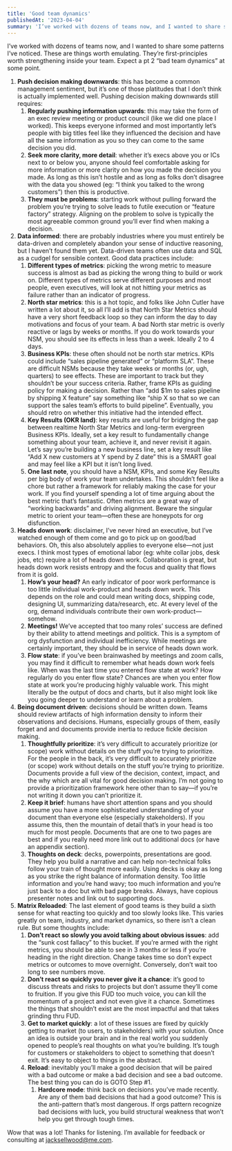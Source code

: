```yaml
---
title: 'Good team dynamics'
publishedAt: '2023-04-04'
summary: 'I’ve worked with dozens of teams now, and I wanted to share some patterns I’ve noticed. These are things worth emulating.'
---
```


I’ve worked with dozens of teams now, and I wanted to share some patterns I’ve noticed. These are things worth emulating. They’re first-principles worth strengthening inside your team. Expect a pt 2 “bad team dynamics” at some point.

1. **Push decision making downwards**: this has become a common management sentiment, but it’s one of those platitudes that I don’t think is actually implemented well. Pushing decision making downwards still requires:
    1. **Regularly pushing information upwards**: this may take the form of an exec review meeting or product council (like we did one place I worked). This keeps everyone informed and most importantly let’s people with big titles feel like they influenced the decision and have all the same information as you so they can come to the same decision you did.
    2. **Seek more clarity, more detail**: whether it’s execs above you or ICs next to or below you, anyone should feel comfortable asking for more information or more clarity on how you made the decision you made. As long as this isn’t hostile and as long as folks don’t disagree with the data you showed (eg: “I think you talked to the wrong customers”) then this is productive. 
    3. **They must be problems**: starting work without pulling forward the problem you’re trying to solve leads to futile execution or “feature factory” strategy. Aligning on the problem to solve is typically the most agreeable common ground you’ll ever find when making a decision.
2. **Data informed**: there are probably industries where you must entirely be data-driven and completely abandon your sense of inductive reasoning, but I haven’t found them yet. Data-driven teams often use data and SQL as a cudgel for sensible context. Good data practices include:
    1. **Different types of metrics**: picking the wrong metric to measure success is almost as bad as picking the wrong thing to build or work on. Different types of metrics serve different purposes and most people, even executives, will look at not hitting your metrics as failure rather than an indicator of progress. 
    2. **North star metrics**: this is a hot topic, and folks like John Cutler have written a lot about it, so all I’ll add is that North Star Metrics should have a very short feedback loop so they can inform the day to day motivations and focus of your team. A bad North star metric is overly reactive or lags by weeks or months. If you do work towards your NSM, you should see its effects in less than a week. Ideally 2 to 4 days.
    3. **Business KPIs**: these often should not be north star metrics. KPIs could include “sales pipeline generated” or “platform SLA”. These are difficult NSMs because they take weeks or months (or, ugh, quarters) to see effects. These are important to track but they shouldn’t be your success criteria. Rather, frame KPIs as guiding policy for making a decision. Rather than “add $1m to sales pipeline by shipping X feature” say something like “ship X so that so we can support the sales team’s efforts to build pipeline”. Eventually, you should retro on whether this initiative had the intended effect.
    4. **Key Results (OKR land)**: key results are useful for bridging the gap between realtime North Star Metrics and long-term evergreen Business KPIs. Ideally, set a key result to fundamentally change something about your team, achieve it, and never revisit it again. Let’s say you’re building a new business line, set a key result like “Add X new customers at Y spend by Z date” this is a SMART goal and may feel like a KPI but it isn’t long lived. 
    5. **One last note**, you should have a NSM, KPIs, and some Key Results per big body of work your team undertakes. This shouldn’t feel like a chore but rather a framework for reliably making the case for your work. If you find yourself spending a lot of time arguing about the best metric that’s fantastic. Often metrics are a great way of “working backwards” and driving alignment. Beware the singular metric to orient your team—often these are honeypots for org disfunction. 
3. **Heads down work**: disclaimer, I’ve never hired an executive, but I’ve watched enough of them come and go to pick up on good/bad behaviors. Oh, this also absolutely applies to everyone else—not just execs. I think most types of emotional labor (eg: white collar jobs, desk jobs, etc) require a lot of heads down work. Collaboration is great, but heads down work resists entropy and the focus and quality that flows from it is gold. 
    1. **How’s your head?** An early indicator of poor work performance is too little individual work-product and heads down work. This depends on the role and could mean writing docs, shipping code, designing UI, summarizing data/research, etc. At every level of the org, demand individuals contribute their own work-product—somehow.
    2. **Meetings!** We’ve accepted that too many roles’ success are defined by their ability to attend meetings and politick. This is a symptom of org dysfunction and individual inefficiency. While meetings are certainly important, they should be in service of heads down work.
    3. **Flow state**: if you’ve been brainwashed by meetings and zoom calls, you may find it difficult to remember what heads down work feels like. When was the last time you entered flow state at work? How regularly do you enter flow state? Chances are when you enter flow state at work you’re producing highly valuable work. This might literally be the output of docs and charts, but it also might look like you going deeper to understand or learn about a problem.
4. **Being document driven**: decisions should be written down. Teams should review artifacts of high information density to inform their observations and decisions. Humans, especially groups of them, easily forget and and documents provide inertia to reduce fickle decision making. 
    1. **Thoughtfully prioritize**: it’s very difficult to accurately prioritize (or scope) work without details on the stuff you’re trying to prioritize. For the people in the back, it’s very difficult to accurately prioritize (or scope) work without details on the stuff you’re trying to prioritize. Documents provide a full view of the decision, context, impact, and the why which are all vital for good decision making. I’m not going to provide a prioritization framework here other than to say—if you’re not writing it down you can’t prioritize it.
    2. **Keep it brief**: humans have short attention spans and you should assume you have a more sophisticated understanding of your document than everyone else (especially stakeholders). If you assume this, then the mountain of detail that’s in your head is too much for most people. Documents that are one to two pages are best and if you really need more link out to additional docs (or have an appendix section).
    3. **Thoughts on deck**: decks, powerpoints, presentations are good. They help you build a narrative and can help non-technical folks follow your train of thought more easily. Using decks is okay as long as you strike the right balance of information density. Too little information and you’re hand wavy; too much information and you’re just back to a doc but with bad page breaks. Always, have copious presenter notes and link out to supporting docs.
5. **Matrix Reloaded**: The last element of good teams is they build a sixth sense for what reacting too quickly and too slowly looks like. This varies greatly on team, industry, and market dynamics, so there isn’t a clean rule. But some thoughts include:
    1. **Don’t react so slowly you avoid talking about obvious issues**: add the “sunk cost fallacy” to this bucket. If you’re armed with the right metrics, you should be able to see in 3 months or less if you’re heading in the right direction. Change takes time so don’t expect metrics or outcomes to move overnight. Conversely, don’t wait too long to see numbers move. 
    2. **Don’t react so quickly you never give it a chance**: it’s good to discuss threats and risks to projects but don’t assume they’ll come to fruition. If you give this FUD too much voice, you can kill the momentum of a project and not even give it a chance. Sometimes the things that shouldn’t exist are the most impactful and that takes grinding thru FUD.
    3. **Get to market quickly**: a lot of these issues are fixed by quickly getting to market (to users, to stakeholders) with your solution. Once an idea is outside your brain and in the real world you suddenly opened to people’s real thoughts on what you’re building. It’s tough for customers or stakeholders to object to something that doesn’t exit. It’s easy to object to things in the abstract.
    4. **Reload**: inevitably you’ll make a good decision that will be paired with a bad outcome or make a bad decision and see a bad outcome. The best thing you can do is GOTO Step #1. 
        1. **Hardcore mode**: think back on decisions you’ve made recently. Are any of them bad decisions that had a good outcome? This is the anti-pattern that’s most dangerous. If orgs pattern recognize bad decisions with luck, you build structural weakness that won’t help you get through tough times.

Wow that was a lot! Thanks for listening. I’m available for feedback or consulting at jacksellwood@me.com.